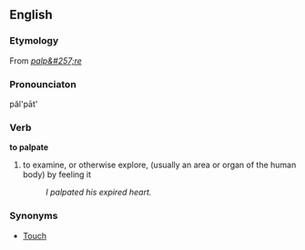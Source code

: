 == English ==
=== Etymology ===
From {{L.}}  ''[[palp&#257;re]]''

=== Pronounciaton ===
păl'pāt'

=== Verb ===
'''to palpate'''

#to examine, or otherwise explore, (usually an area or organ of the human body) by feeling it
#:''I palpated his expired heart.''

=== Synonyms ===
*[[Touch]]